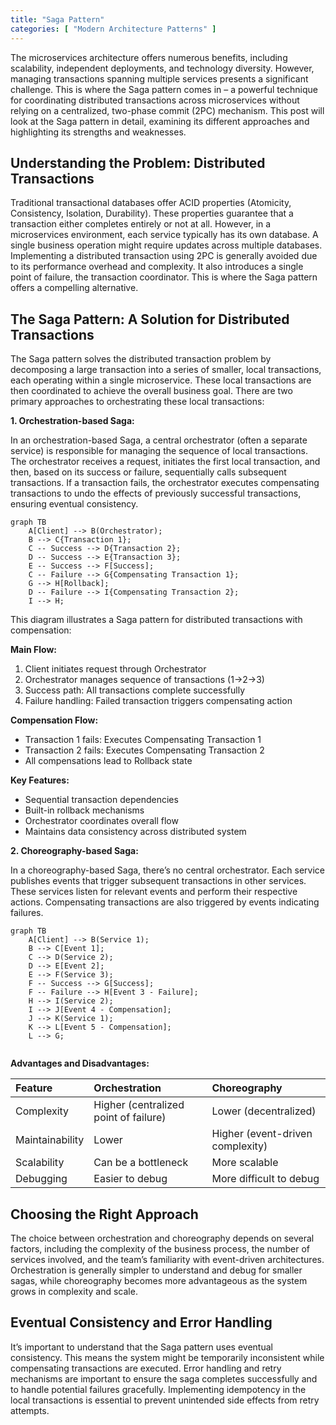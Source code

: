 ```yaml
---
title: "Saga Pattern"
categories: [ "Modern Architecture Patterns" ]
---
```


The microservices architecture offers numerous benefits, including scalability, independent deployments, and technology diversity. However, managing transactions spanning multiple services presents a significant challenge. This is where the Saga pattern comes in – a powerful technique for coordinating distributed transactions across microservices without relying on a centralized, two-phase commit (2PC) mechanism. This post will look at the Saga pattern in detail, examining its different approaches and highlighting its strengths and weaknesses.

## Understanding the Problem: Distributed Transactions

Traditional transactional databases offer ACID properties (Atomicity, Consistency, Isolation, Durability). These properties guarantee that a transaction either completes entirely or not at all. However, in a microservices environment, each service typically has its own database. A single business operation might require updates across multiple databases. Implementing a distributed transaction using 2PC is generally avoided due to its performance overhead and complexity. It also introduces a single point of failure, the transaction coordinator. This is where the Saga pattern offers a compelling alternative.

## The Saga Pattern: A Solution for Distributed Transactions

The Saga pattern solves the distributed transaction problem by decomposing a large transaction into a series of smaller, local transactions, each operating within a single microservice. These local transactions are then coordinated to achieve the overall business goal. There are two primary approaches to orchestrating these local transactions:

**1. Orchestration-based Saga:**

In an orchestration-based Saga, a central orchestrator (often a separate service) is responsible for managing the sequence of local transactions. The orchestrator receives a request, initiates the first local transaction, and then, based on its success or failure, sequentially calls subsequent transactions. If a transaction fails, the orchestrator executes compensating transactions to undo the effects of previously successful transactions, ensuring eventual consistency.

```mermaid
graph TB
    A[Client] --> B(Orchestrator);
    B --> C{Transaction 1};
    C -- Success --> D{Transaction 2};
    D -- Success --> E{Transaction 3};
    E -- Success --> F[Success];
    C -- Failure --> G{Compensating Transaction 1};
    G --> H[Rollback];
    D -- Failure --> I{Compensating Transaction 2};
    I --> H;
```

This diagram illustrates a Saga pattern for distributed transactions with compensation:

**Main Flow:**

1. Client initiates request through Orchestrator
2. Orchestrator manages sequence of transactions (1→2→3)
3. Success path: All transactions complete successfully
4. Failure handling: Failed transaction triggers compensating action

**Compensation Flow:**

- Transaction 1 fails: Executes Compensating Transaction 1
- Transaction 2 fails: Executes Compensating Transaction 2
- All compensations lead to Rollback state

**Key Features:**

- Sequential transaction dependencies
- Built-in rollback mechanisms
- Orchestrator coordinates overall flow
- Maintains data consistency across distributed system

**2. Choreography-based Saga:**

In a choreography-based Saga, there's no central orchestrator. Each service publishes events that trigger subsequent transactions in other services. These services listen for relevant events and perform their respective actions. Compensating transactions are also triggered by events indicating failures.

```mermaid
graph TB
    A[Client] --> B(Service 1);
    B --> C[Event 1];
    C --> D(Service 2);
    D --> E[Event 2];
    E --> F(Service 3);
    F -- Success --> G[Success];
    F -- Failure --> H[Event 3 - Failure];
    H --> I(Service 2);
    I --> J[Event 4 - Compensation];
    J --> K(Service 1);
    K --> L[Event 5 - Compensation];
    L --> G;


```

**Advantages and Disadvantages:**

| Feature | Orchestration | Choreography |
|:----------------|:---------------------------|:---------------------------|
| Complexity | Higher (centralized point of failure) | Lower (decentralized) |
| Maintainability | Lower | Higher (event-driven complexity) |
| Scalability | Can be a bottleneck | More scalable |
| Debugging | Easier to debug | More difficult to debug |

## Choosing the Right Approach

The choice between orchestration and choreography depends on several factors, including the complexity of the business process, the number of services involved, and the team's familiarity with event-driven architectures. Orchestration is generally simpler to understand and debug for smaller sagas, while choreography becomes more advantageous as the system grows in complexity and scale.

## Eventual Consistency and Error Handling

It's important to understand that the Saga pattern uses eventual consistency. This means the system might be temporarily inconsistent while compensating transactions are executed. Error handling and retry mechanisms are important to ensure the saga completes successfully and to handle potential failures gracefully. Implementing idempotency in the local transactions is essential to prevent unintended side effects from retry attempts.